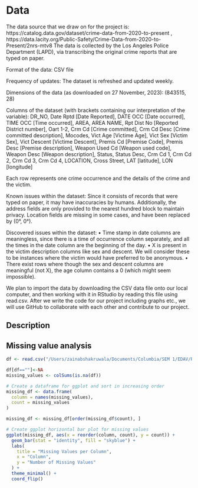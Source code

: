 # Data

The data source that we draw on for the project is: https://catalog.data.gov/dataset/crime-data-from-2020-to-present , https://data.lacity.org/Public-Safety/Crime-Data-from-2020-to-Present/2nrs-mtv8 The data is collected by the Los Angeles Police Department (LAPD), via transcribing the original crime reports that are typed on paper.

Format of the data: CSV file

Frequency of updates: The dataset is refreshed and updated weekly.

Dimensions of the data (as downloaded on 27 November, 2023): (843515, 28)

Columns of the dataset (with brackets containing our interpretation of the variable): DR_NO, Date Rptd \[Date Reported\], DATE OCC \[Date occurred\], TIME OCC \[Time occurred\], AREA, AREA NAME, Rpt Dist No \[Reported District number\], Oart 1-2, Crm Cd \[Crime committed\], Crm Cd Desc \[Crime committed description\], Mocodes, Vict Age \[Victime Age\], Vict Sex \[Victim Sex\], Vict Descent \[Victime Descent\], Premis Cd \[Premise Code\], Premis Desc \[Premise description\], Weapon Used Cd \[Weapon used code\], Weapon Desc \[Weapon description\], Status, Status Desc, Crm Cd 1, Crm Cd 2, Crm Cd 3, Crm Cd 4, LOCATION, Cross Street, LAT \[latitude\], LON \[longitude\]

Each row represents one crime occurrence and the details of the crime and the victim.

Known issues within the dataset: Since it consists of records that were typed on paper, it may have inaccuracies by humans. Additionally, the address fields are only provided to the nearest hundred block to maintain privacy. Location fields are missing in some cases, and have been replaced by (0°, 0°).

Discovered issues within the dataset: • Time stamp in date columns are meaningless, since there is a time of occurrence column separately, and all the times in the date column are the beginning of the day. • X is present in the victim description columns like sex and descent. We will consider these to be instances where the victim would have preferred to be anonymous. • There exist rows where though the sex and descent columns are meaningful (not X), the age column contains a 0 (which might seem impossible).

We plan to import the data by downloading the CSV data file onto our local computer, and then working with it in RStudio by reading this file using read.csv. After we write the code for our project including graphs etc., we will use GitHub to collaborate with each other and contribute to our project.

## Description

## Missing value analysis

```r
df <- read.csv("/Users/zainabshakruwala/Documents/Columbia/SEM 1/EDAV/R/Crime_Data_from_2020_to_Present.csv")
```

```r
df[df==""]<-NA
missing_values <- colSums(is.na(df))

# Create a dataframe for ggplot and sort in increasing order
missing_df <- data.frame(
  column = names(missing_values),
  count = missing_values
)

missing_df <- missing_df[order(missing_df$count), ]

# Create ggplot horizontal bar plot for missing values
ggplot(missing_df, aes(x = reorder(column, count), y = count)) +
  geom_bar(stat = "identity", fill = "skyblue") +
  labs(
    title = "Missing Values per Column",
    x = "Column",
    y = "Number of Missing Values"
  ) +
  theme_minimal() +
  coord_flip()
```
